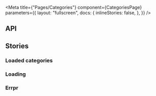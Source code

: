 
<Meta
  title={"Pages/Categories"}
  component={CategoriesPage}
  parameters={{
    layout: "fullscreen",
    docs: {
      inlineStories: false,
    },
  }}
/>

## API

<ArgsTable component={CategoriesPage} />

## Stories

### Loaded categories

<Canvas>
  <Story name="4 categories" height={"260px"}>
    <AppLayout currentRoute={"/categories"}>
      <CategoriesPage
        categoriesState={{
          loading: false,
          data: ["category1", "category2", "category3", "category4"],
        }}
      />
    </AppLayout>
  </Story>
</Canvas>

### Loading

<Canvas>
  <Story name="Loading" height={"260px"}>
    <AppLayout currentRoute={"/categories"}>
      <CategoriesPage
        categoriesState={{
          loading: true,
        }}
      />
    </AppLayout>
  </Story>
</Canvas>

### Errpr

<Canvas>
  <Story name="Error" height={"260px"}>
    <AppLayout currentRoute={"/categories"}>
      <CategoriesPage
        categoriesState={{
          loading: false,
          error: new Error("Something went wrong"),
        }}
      />
    </AppLayout>
  </Story>
</Canvas>
